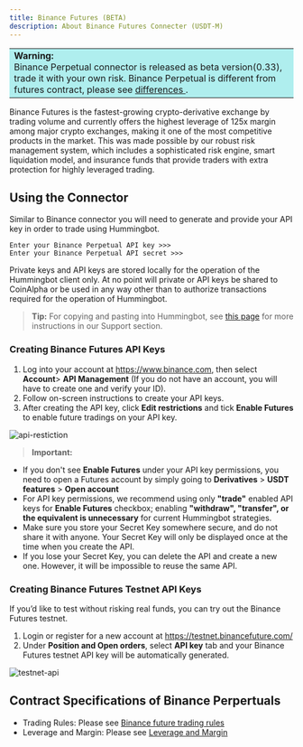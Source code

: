 ```yaml
---
title: Binance Futures (BETA)
description: About Binance Futures Connecter (USDT-M)
---
```


<table>
  <tr>
    <td style="background-color: #AFEEEE">
      <b> Warning:</b> <br />
      Binance Perpetual connector is released as beta version(0.33), trade it with
      your own risk. Binance Perpetual is different from futures contract, please
      see <a href="https://www.binance.com/en/support/faq/360033524991">
        differences
      </a>.
    </td>
  </tr>
</table>

Binance Futures is the fastest-growing crypto-derivative exchange by trading volume and currently offers the highest leverage of 125x margin among major crypto exchanges, making it one of the most competitive products in the market. This was made possible by our robust risk management system, which includes a sophisticated risk engine, smart liquidation model, and insurance funds that provide traders with extra protection for highly leveraged trading.

## Using the Connector

Similar to Binance connector you will need to generate and provide your API key in order to trade using Hummingbot.

```
Enter your Binance Perpetual API key >>>
Enter your Binance Perpetual API secret >>>
```

Private keys and API keys are stored locally for the operation of the Hummingbot client only. At no point will private or API keys be shared to CoinAlpha or be used in any way other than to authorize transactions required for the operation of Hummingbot.

> **Tip:** For copying and pasting into Hummingbot, see [this page](/intro/support/#paste-items-from-clipboard-in-putty) for more instructions in our Support section.

### Creating Binance Futures API Keys

1. Log into your account at https://www.binance.com, then select **Account**> **API Management** (If you do not have an account, you will have to create one and verify your ID).
2. Follow on-screen instructions to create your API keys.
3. After creating the API key, click **Edit restrictions** and tick **Enable Futures** to enable future tradings on your API key.

![api-restiction](/img/api-restriction.jpg)

   > **Important:**
   - If you don't see **Enable Futures** under your API key permissions, you need to open a Futures account by simply going to **Derivatives** > **USDT features** > **Open account**
   - For API key permissions, we recommend using only **"trade"** enabled API keys for **Enable Futures** checkbox; enabling **"withdraw", "transfer", or the equivalent is unnecessary** for current Hummingbot strategies.
   - Make sure you store your Secret Key somewhere secure, and do not share it with anyone. Your Secret Key will only be displayed once at the time when you create the API.
   - If you lose your Secret Key, you can delete the API and create a new one. However, it will be impossible to reuse the same API.

### Creating Binance Futures Testnet API Keys

If you’d like to test without risking real funds, you can try out the Binance Futures testnet.

1. Login or register for a new account at https://testnet.binancefuture.com/
2. Under **Position and Open orders**, select **API key** tab and your Binance Futures testnet API key will be automatically generated.

![testnet-api](/img/testnet-api.jpg)

## Contract Specifications of Binance Perpertuals

- Trading Rules: Please see [Binance future trading rules](https://www.binance.com/en/futures/trading-rules)
- Leverage and Margin: Please see [Leverage and Margin](https://www.binance.com/en/support/faq/360033162192)
